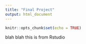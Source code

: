 ```yaml
---
title: "Final Project"
output: html_document
---
```


```r
knitr::opts_chunk$set(echo = TRUE)
```

blah blah this is from Rstudio

